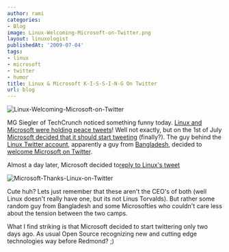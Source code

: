 ```yaml
---
author: rami
categories:
- Blog
image: Linux-Welcoming-Microsoft-on-Twitter.png
layout: linuxologist
publishedAt: '2009-07-04'
tags:
- linux
- microsoft
- twitter
- humor
title: Linux & Microsoft K-I-S-S-I-N-G On Twitter
url: blog
---
```


![Linux-Welcoming-Microsoft-on-Twitter](/assets/images/content/blog/Linux-Welcoming-Microsoft-on-Twitter.png)

MG Siegler of TechCrunch noticed something funny today. [Linux and Microsoft were holding peace tweets](http://www.techcrunch.com/2009/07/03/microsoft-and-linux-hold-peace-tweets/)! Well not exactly, but on the 1st of July [Microsoft decided that it should start tweeting](http://www.techcrunch.com/2009/07/01/microsoft-starts-officially-tweeting/) (finally?). The guy behind the [Linux Twitter account](http://www.twitter.com/linux), apparently a guy from [Bangladesh](http://linux.org.bd/), decided to [welcome Microsoft on Twitter](http://twitter.com/Linux/status/2434030368).


Almost a day later, Microsoft decided to[reply to Linux's tweet](http://twitter.com/Microsoft/status/2456590676)

![Microsoft-Thanks-Linux-on-Twitter](/assets/images/content/blog/Microsoft-Thanks-Linux-on-Twitter.png)

Cute huh? Lets just remember that these aren't the CEO's of both (well Linux doesn't really have one, but its not Linus Torvalds). But rather some random guy from Bangladesh and some Microsofties who couldn't  care less about the tension between the two camps.

What I find striking is that Microsoft decided to start twittering only two days ago. As usual Open Source recognizing new and cutting edge technologies way before Redmond? ;)